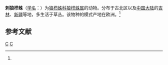 {{Speciesbox
| taxon = Zora spinimana
| image = Zora spinimana.jpg
| binomial_authority = (Sundevall, 1833)<ref name='id14435'>{{cite web| url =http://www.bioinfo.cn/db05/BjdwSpecies.php?action=view&id=14435| title =刺狼栉蛛| work =《中国动物物种编目数据库》| publisher =中国科学院微生物研究所| author =中国科学院动物研究所| accessdate =2009-04-28| deadurl =yes| archiveurl =https://web.archive.org/web/20160305051056/http://www.bioinfo.cn/db05/BjdwSpecies.php?action=view&id=14435| archivedate =2016-03-05}}</ref>
}}

'''刺狼栉蛛'''（[[学名|学名]]：{{lang|la|''Zora spinimana''}}）为[[狼栉蛛科|狼栉蛛科]][[狼栉蛛属|狼栉蛛属]]的动物。分布于古北区以及[[中国大陆|中国大陆]]的[[吉林|吉林]]、[[新疆|新疆]]等地，多生活于草丛。该物种的模式产地在欧洲。<ref name='id14435'/>

== 参考文献 ==
{{reflist}}

{{蜘蛛小作品}}

{{taxonbar}}
[[Category:_1833年描述的动物|C]]
[[Category:狼栉蛛属|C]]